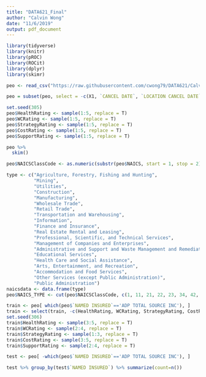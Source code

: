 ```yaml
---
title: "DATA621_Final"
author: "Calvin Wong"
date: "11/6/2019"
output: pdf_document
---
```


```r
library(tidyverse)
library(knitr)
library(pROC)
library(ROCit)
library(dplyr)
library(skimr)
```


```r
peo <- read_csv("https://raw.githubusercontent.com/cwong79/DATA621/Calvin/Final%20Project/PEO1.csv")
```

```r
peo = subset(peo, select = -c(X1, `CANCEL DATE`, `LOCATION CANCEL DATE`, `WRAP-UP INDICATOR`))
```

```r
set.seed(305)
peo$HealthRating <- sample(1:5, replace = T)
peo$WCRating <- sample(1:5, replace = T)
peo$StrategyRating <- sample(1:5, replace = T)
peo$CostRating <- sample(1:5, replace = T)
peo$SupportRating <- sample(1:5, replace = T)
```

```r
peo %>%
  skim()
```


```r
peo$NAICSClassCode <- as.numeric(substr(peo$NAICS, start = 1, stop = 2))
```
```r
type <- c("Agriculture, Forestry, Fishing and Hunting", 
          "Mining", 
          "Utilities", 
          "Construction", 
          "Manufacturing", 
          "Wholesale Trade", 
          "Retail Trade",
          "Transportation and Warehousing", 
          "Information", 
          "Finance and Insurance", 
          "Real Estate Rental and Leasing", 
          "Professional, Scientific, and Technical Services", 
          "Management of Companies and Enterprises", 
          "Administrative and Support and Waste Management and Remediation Services", 
          "Educational Services", 
          "Health Care and Social Assistance", 
          "Arts, Entertainment, and Recreation", 
          "Accommodation and Food Services", 
          "Other Services (except Public Administration)", 
          "Public Administration")
naicsdata <- data.frame(type)
peo$NAICS_TYPE <- cut(peo$NAICSClassCode, c(1, 11, 21, 22, 23, 34, 42, 46, 50, 51, 52, 53, 54, 55, 57, 61, 63, 71, 73, 82, Inf), type)
```

```r
train <- peo[ which(peo$`NAMED INSURED`=='ADP TOTAL SOURCE INC'), ]
train <- select(train, -c(HealthRating, WCRating, StrategyRating, CostRating, SupportRating))
set.seed(306)
train$HealthRating <- sample(3:5, replace = T)
train$WCRating <- sample(2:4, replace = T)
train$StrategyRating <- sample(1:3, replace = T)
train$CostRating <- sample(3:5, replace = T)
train$SupportRating <- sample(2:4, replace = T)
```

```r
test <- peo[ -which(peo$`NAMED INSURED`=='ADP TOTAL SOURCE INC'), ]
```

```r
test %>% group_by(test$`NAMED INSURED`) %>% summarize(count=n())
```

```r

```

